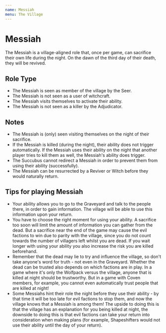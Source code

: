 ```yaml
---
name: Messiah
menu: The Village
---
```


# Messiah

The Messiah is a village-aligned role that, once per game, can sacrifice
their own life during the night. On the dawn of the third day of their
death, they will be revived.

## Role Type

  - The Messiah is seen as member of the village by the Seer.
  - The Messiah is not seen as a user of witchcraft.
  - The Messiah visits themselves to activate their ability.
  - The Messiah is not seen as a killer by the Adjudicator.

## Notes

  - The Messiah is (only) seen visiting themselves on the night of their
    sacrifice.
  - If the Messiah is killed (during the night), their ability does not
    trigger automatically. If the Messiah uses their ability on the
    night that another player tries to kill them as well, the Messiah's
    ability does trigger.
  - The Succubus cannot redirect a Messiah in order to prevent them from
    using their ability (successfully).
  - The Messiah can be resurrected by a Reviver or Witch before they
    would naturally return.

## Tips for playing Messiah

  - Your ability allows you to go to the Graveyard and talk to the
    people there, in order to gain information. The village will be able
    to use this information upon your return.
  - You have to choose the right moment for using your ability. A
    sacrifice too soon will limit the amount of information you can
    gather from the dead. But a sacrifice near the end of the game may
    cause the evil factions to win due to parity with the village, since
    you do not count towards the number of villagers left whilst you are
    dead. If you wait longer with using your ability you also increase
    the risk you are killed beforehand.
  - Remember that the dead may lie to try and influence the village, so
    don't take anyone's word for truth - not even in the Graveyard.
    Whether the dead can be trusted also depends on which factions are
    in play. In a game where it's only the Wolfpack versus the village,
    anyone that is killed at night should be trustworthy. But in a game
    with Coven members, for example, you cannot even automatically trust
    people that are killed at night\!
  - Some Messiahs hint their role the night before they use their
    ability - by that time it will be too late for evil factions to stop
    them, and now the village knows that a Messiah is among them\! The
    upside to doing this is that the village has an explanation for you
    being killed at night, the downside to doing this is that evil
    factions can take your return into consideration when making plans
    (for example, Shapeshifters would not use their ability until the
    day of your return).
